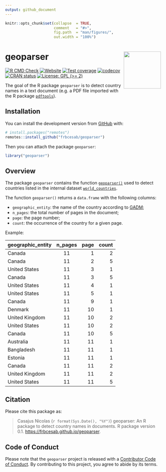 ```yaml
---
output: github_document
---
```


<!-- README.md is generated from README.Rmd. Please edit that file -->


```r
knitr::opts_chunk$set(collapse  = TRUE,
                      comment   = "#>",
                      fig.path  = "man/figures/",
                      out.width = "100%")
```



geoparser <img src="man/figures/package-sticker.png" align="right" style="float:right; height:120px;"/>
=========================================================

<!-- badges: start -->
[![R CMD Check](https://github.com/frbcesab/geoparser/actions/workflows/R-CMD-check.yaml/badge.svg)](https://github.com/frbcesab/geoparser/actions/workflows/R-CMD-check.yaml)
[![Website](https://github.com/frbcesab/geoparser/actions/workflows/pkgdown.yaml/badge.svg)](https://github.com/frbcesab/geoparser/actions/workflows/pkgdown.yaml)
[![Test coverage](https://github.com/frbcesab/geoparser/actions/workflows/test-coverage.yaml/badge.svg)](https://github.com/frbcesab/geoparser/actions/workflows/test-coverage.yaml)
[![codecov](https://codecov.io/gh/frbcesab/geoparser/branch/main/graph/badge.svg)](https://codecov.io/gh/frbcesab/geoparser)
[![CRAN status](https://www.r-pkg.org/badges/version/geoparser)](https://CRAN.R-project.org/package=geoparser)
[![License: GPL (>= 2)](https://img.shields.io/badge/License-GPL%20%28%3E%3D%202%29-blue.svg)](https://choosealicense.com/licenses/gpl-2.0/)
<!-- badges: end -->


The goal of the R package `geoparser` is to detect country names in a text 
document (e.g. a PDF file imported with the R package 
[`pdftools`](https://cran.r-project.org/package=pdftools)).



## Installation

You can install the development version from [GitHub](https://github.com/) with:

```r
# install.packages("remotes")
remotes::install_github("frbcesab/geoparser")
```

Then you can attach the package `geoparser`:

```r
library("geoparser")
```



## Overview

The package `geoparser` contains the function 
[`geoparser()`](https://frbcesab.github.io/geoparser/reference/geoparser.html) 
used to detect countries listed in the internal dataset 
[`world_countries`](https://frbcesab.github.io/geoparser/reference/world_countries.html).

The function `geoparser()` returns a `data.frame` with the following columns:

- `geographic_entity`: the name of the country according to [GADM](https://gadm.org/);
- `n_pages`: the total number of pages in the document;
- `page`: the page number;
- `count`: the occurrence of the country for a given page.

Example:

|   geographic_entity | n_pages | page | count |
| :------------------ | :-----: | ---: | ----: |
|              Canada |      11 |    1 |     2 |
|              Canada |      11 |    2 |     5 |
|       United States |      11 |    3 |     1 |
|              Canada |      11 |    3 |     5 |
|       United States |      11 |    4 |     1 |
|       United States |      11 |    5 |     1 |
|              Canada |      11 |    9 |     1 |
|             Denmark |      11 |   10 |     1 |
|      United Kingdom |      11 |   10 |     2 |
|       United States |      11 |   10 |     2 |
|              Canada |      11 |   10 |     5 |
|           Australia |      11 |   11 |     1 |
|          Bangladesh |      11 |   11 |     1 |
|             Estonia |      11 |   11 |     1 |
|              Canada |      11 |   11 |     2 |
|      United Kingdom |      11 |   11 |     2 |
|       United States |      11 |   11 |     5 |



## Citation

Please cite this package as: 

> Casajus Nicolas (`r format(Sys.Date(), "%Y")`) geoparser: An R 
package to detect country names in documents. R package version 0.1. <https://frbcesab.github.io/geoparser>.



## Code of Conduct

Please note that the `geoparser` project is released with a 
[Contributor Code of Conduct](https://contributor-covenant.org/version/2/0/CODE_OF_CONDUCT.html). 
By contributing to this project, you agree to abide by its terms.
